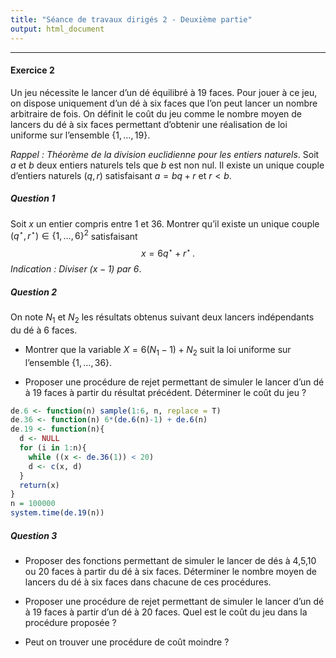 ```yaml
---
title: "Séance de travaux dirigés 2 - Deuxième partie"
output: html_document
---
```


** **


#### Exercice 2

Un jeu nécessite le lancer d'un dé équilibré à 19 faces. Pour jouer à ce jeu, on dispose uniquement d'un dé à six faces que l'on peut lancer un nombre arbitraire de fois. On définit le coût du jeu comme le nombre moyen de lancers du dé à six faces permettant d'obtenir une réalisation de loi uniforme sur l'ensemble $\{1,\dots,19 \}$.



*Rappel : Théorème de la division euclidienne pour les entiers naturels*. Soit $a$ et $b$ deux entiers naturels tels que $b$ est non nul. Il existe un unique couple d'entiers naturels $(q, r)$ satisfaisant $a = bq + r$ et $r<b$. 


##### Question 1

Soit $x$ un entier compris entre 1 et 36. Montrer qu'il existe un unique couple $(q^\star, r^\star) \in \{1,\dots,6\}^2$ satisfaisant
$$
x = 6 q^\star +  r^\star\, .
$$
*Indication : Diviser $(x-1)$ par 6*. 

##### Question 2

On note $N_1$ et $N_2$ les résultats obtenus suivant deux lancers indépendants du dé à 6 faces. 

* Montrer que la variable $X = 6(N_1 - 1) + N_2$ suit la loi uniforme sur l'ensemble $\{1,\dots,36 \}$.

* Proposer une procédure de rejet permettant de simuler le lancer d'un dé à 19 faces à partir du résultat précédent. Déterminer le coût du jeu ?

```r
de.6 <- function(n) sample(1:6, n, replace = T)
de.36 <- function(n) 6*(de.6(n)-1) + de.6(n)
de.19 <- function(n){
  d <- NULL
  for (i in 1:n){
    while ((x <- de.36(1)) < 20)
    d <- c(x, d)  
  }
  return(x)
}
n = 100000
system.time(de.19(n))
```

##### Question 3

* Proposer des fonctions permettant de simuler le lancer de dés à 4,5,10 ou 20 faces à partir du dé à six faces. Déterminer le nombre moyen de lancers du dé à six faces dans chacune de ces procédures.

* Proposer une procédure de rejet permettant de simuler le lancer d'un dé à 19 faces à partir d'un dé à 20 faces. Quel est le coût du jeu dans la procédure proposée ?


* Peut on trouver une procédure de coût moindre ?
